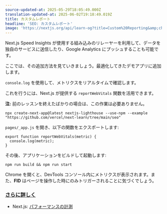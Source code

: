 ```yaml
---
source-updated-at: 2025-05-29T18:05:49.000Z
translation-updated-at: 2025-06-02T19:18:49.019Z
title: カスタムレポート
headline: 'SEO: カスタムレポート'
image: 'https://nextjs.org/api/learn-og?title=Custom%20Reporting&amp;chapter=31'
---
```


Next.js Speed Insights が使用する組み込みのリレーヤーを利用して、データを独自のサービスに送信したり、Google Analytics にプッシュすることも可能です。

ここでは、その追加方法を見ていきましょう。最適化してきたデモアプリに追加します。

`console.log` を使用して、メトリクスをリアルタイムで確認します。

これを行うには、Next.js が提供する `reportWebVitals` 関数を活用できます。

**注:** 前のレッスンを終えたばかりの場合は、この作業は必要ありません。

```
npx create-next-app@latest nextjs-lighthouse --use-npm --example "https://github.com/vercel/next-learn/tree/main/seo"
```

`pages/_app.js` を開き、以下の関数をエクスポートします:

```
export function reportWebVitals(metric) {
  console.log(metric);
}
```

その後、アプリケーションをビルドして起動します:

```
npm run build && npm run start
```

Chrome を開くと、DevTools コンソール内にメトリクスが表示されます。また、**FID** はページを操作した時にのみトリガーされることに気づくでしょう。

### [さらに詳しく](#further-reading)

*   Next.js: [パフォーマンスの計測](/docs/advanced-features/measuring-performance)